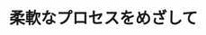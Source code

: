 ﻿---
title: "柔軟なプロセスをめざして"
category: "その他"
vol: "15"
interviewee: "村木 正昭 "
url: ""
tags: []
pdf: "15-1.pdf"
career: ""
preface: "------------"
---
